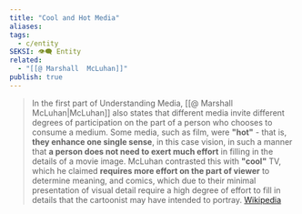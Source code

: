```yaml
---
title: "Cool and Hot Media"
aliases: 
tags:
  - c/entity
SEKSI: 👁️‍🗨️ Entity
related:
  - "[[@ Marshall  McLuhan]]"
publish: true
---
```

> In the first part of Understanding Media, [[@ Marshall  McLuhan|McLuhan]] also states that different media invite different degrees of participation on the part of a person who chooses to consume a medium. Some media, such as film, were **"hot"** - that is, **they enhance one single sense**, in this case vision, in such a manner that **a person does not need to exert much effort** in filling in the details of a movie image. McLuhan contrasted this with **"cool"** TV, which he claimed **requires more effort on the part of viewer** to determine meaning, and comics, which due to their minimal presentation of visual detail require a high degree of effort to fill in details that the cartoonist may have intended to portray. 
> [Wikipedia](https://en.wikipedia.org/wiki/Understanding_Media#%22Hot%22_and_%22cool%22_media)
